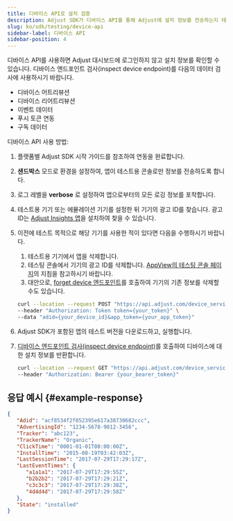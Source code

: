 ```yaml
---
title: 디바이스 API로 설치 검증
description: Adjust SDK가 디바이스 API를 통해 Adjust에 설치 정보를 전송하는지 테스트
slug: ko/sdk/testing/device-api
sidebar-label: 디바이스 API
sidebar-position: 4
---
```


디바이스 API를 사용하면 Adjust 대시보드에 로그인하지 않고 설치 정보를 확인할 수 있습니다. 디바이스 엔드포인트 검사\(inspect device endpoint\)를 다음의 데이터 검사에 사용하시기 바랍니다.

-  디바이스 어트리뷰션
-  디바이스 리어트리뷰션
-  이벤트 데이터
-  푸시 토큰 연동
-  구독 데이터

디바이스 API 사용 방법:

1. 플랫폼별 Adjust SDK 시작 가이드를 참조하여 연동을 완료합니다.

2. **샌드박스** 모드로 환경을 설정하여, 앱이 테스트용 콘솔로만 정보를 전송하도록 합니다.

3. 로그 레벨을 **verbose** 로 설정하여 앱으로부터의 모든 로깅 정보를 포착합니다.

4. 테스트용 기기 또는 에뮬레이션 기기를 설정한 뒤 기기의 광고 ID를 찾습니다. 광고 ID는 [Adjust Insights 앱](https://apps.apple.com/us/app/adjust-insights/id1125517808)을 설치하여 찾을 수 있습니다.

5. 이전에 테스트 목적으로 해당 기기를 사용한 적이 있다면 다음을 수행하시기 바랍니다.

   1. 테스트용 기기에서 앱을 삭제합니다.
   2. 테스팅 콘솔에서 기기의 광고 ID를 삭제합니다. [AppView의 테스팅 콘솔 페이지](https://help.adjust.com/ko/article/testing-console#forget-device)의 지침을 참고하시기 바랍니다.
   3. 대안으로, [forget device 엔드포인트](/ko/api/device-api/forget/)를 호출하여 기기의 기존 정보를 삭제할 수도 있습니다.

   ```bash
   curl --location --request POST "https://api.adjust.com/device_service/api/v1/forget_device" \
   --header "Authorization: Token token={your_token}" \
   --data "adid={your_device_id}&app_token={your_app_token}"
   ```

6. Adjust SDK가 포함된 앱의 테스트 버전을 다운로드하고, 실행합니다.

7. [디바이스 엔드포인트 검사\(inspect device endpoint\)](/ko/api/device-api/inspect/)를 호출하여 디바이스에 대한 설치 정보를 반환합니다.

   ```bash
   curl --location --request GET "https://api.adjust.com/device_service/api/v1/inspect_device?advertising_id={your_advertising_id}&app_token={your_app_token}" \
   --header "Authorization: Bearer {your_bearer_token}"
   ```

## 응답 예시 {#example-response}

```json
{
   "Adid": "acf8534f2f052395e617a38730682ccc",
   "AdvertisingId": "1234-5678-9012-3456",
   "Tracker": "abc123",
   "TrackerName": "Organic",
   "ClickTime": "0001-01-01T00:00:00Z",
   "InstallTime": "2015-08-19T03:42:03Z",
   "LastSessionTime": "2017-07-29T17:29:17Z",
   "LastEventTimes": {
      "a1a1a1": "2017-07-29T17:29:55Z",
      "b2b2b2": "2017-07-29T17:29:21Z",
      "c3c3c3": "2017-07-29T17:29:38Z",
      "4d4d4d": "2017-07-29T17:29:58Z"
   },
   "State": "installed"
}
```
